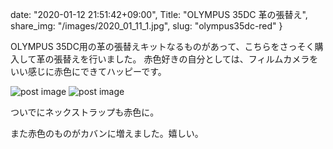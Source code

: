 date: "2020-01-12 21:51:42+09:00",
Title: "OLYMPUS 35DC 革の張替え",
share_img: "/images/2020_01_11_1.jpg",
slug: "olympus35dc-red"
}

OLYMPUS 35DC用の革の張替えキットなるものがあって、こちらをさっそく購入して革の張替えを行いました。
赤色好きの自分としては、フィルムカメラをいい感じに赤色にできてハッピーです。

<img src="/images/2020_01_11_1.jpg" alt="post image" />
<img src="/images/2020_01_11_2.jpg" alt="post image" />

ついでにネックストラップも赤色に。

また赤色のものがカバンに増えました。嬉しい。

